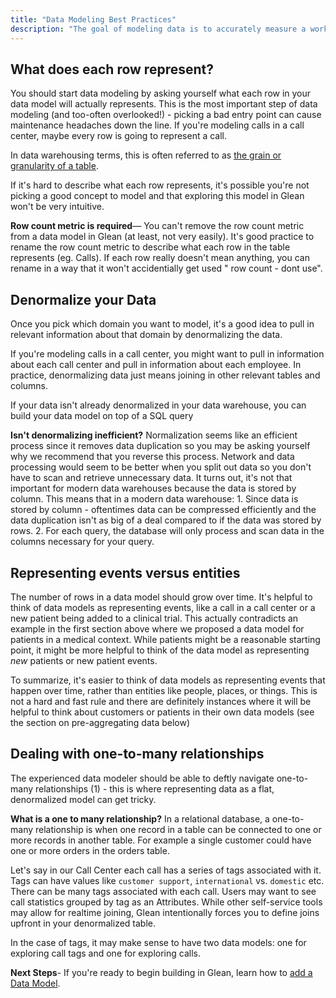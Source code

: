 ```yaml
---
title: "Data Modeling Best Practices"
description: "The goal of modeling data is to accurately measure a workflow or process in your organization. If you are monitoring clinical trials patients, you might have a data model for patients. If you are managing a call center, you may have a data model for calls. Since a Glean data model is based on a single underlying table, you should denormalize and join in as much relevant data as possible. Below are useful guidelines for how to think about and optimize your data models."
---
```



## What does each row represent?

You should start data modeling by asking yourself what each row in your data model will actually represents. This is the most important step of data modeling (and too-often overlooked!) - picking a bad entry point can cause maintenance headaches down the line. If you're modeling calls in a call center, maybe every row is going to represent a call.

In data warehousing terms, this is often referred to as [the grain or granularity of a table](http://www.datamartist.com/data-granularity-avoid-going-against-the-grain).

If it's hard to describe what each row represents, it's possible you're not picking a good concept to model and that exploring this model in Glean won't be very intuitive.

<Info> **Row count metric is required**— You can't remove the row count metric from a data model in Glean (at least, not very easily).  It's good practice to rename the row count metric to describe what each row in the table represents (eg. Calls).  If each row really doesn't mean anything, you can rename in a way that it won't accidentially get used " row count - dont use". </Info>

## Denormalize your Data

Once you pick which domain you want to model, it's a good idea to pull in relevant information about that domain by denormalizing the data.

If you're modeling calls in a call center, you might want to pull in information about each call center and pull in information about each employee. In practice, denormalizing data just means joining in other relevant tables and columns.

If your data isn't already denormalized in your data warehouse, you can build your data model on top of a SQL query

<Info> **Isn't denormalizing inefficient?** Normalization seems like an efficient process since it removes data duplication so you may be asking yourself why we recommend that you reverse this process.  Network and data processing would seem to be better when you split out data so you don't have to scan and retrieve unnecessary data.  It turns out, it's not that important for modern data warehouses because the data is stored by column.  This means that in a modern data warehouse: 1.  Since data is stored by column - oftentimes data can be compressed efficiently and the data duplication isn't as big of a deal compared to if the data was stored by rows. 2.  For each query, the database will only process and scan data in the columns necessary for your query. </Info>

## Representing events versus entities

The number of rows in a data model should grow over time. It's helpful to think of data models as representing events, like a call in a call center or a new patient being added to a clinical trial. This actually contradicts an example in the first section above where we proposed a data model for patients in a medical context. While patients might be a reasonable starting point, it might be more helpful to think of the data model as representing _new_ patients or new patient events.

To summarize, it's easier to think of data models as representing events that happen over time, rather than entities like people, places, or things. This is not a hard and fast rule and there are definitely instances where it will be helpful to think about customers or patients in their own data models (see the section on pre-aggregating data below)

## Dealing with one-to-many relationships

The experienced data modeler should be able to deftly navigate one-to-many relationships (1) - this is where representing data as a flat, denormalized model can get tricky.

<Info> **What is a one to many relationship?** In a relational database, a one-to-many relationship is when one record in a table can be connected to one or more records in another table.  For example a single customer could have one or more orders in the orders table. </Info>

Let's say in our Call Center each call has a series of tags associated with it. Tags can have values like `customer support`, `international` vs. `domestic` etc. There can be many tags associated with each call. Users may want to see call statistics grouped by tag as an Attributes. While other self-service tools may allow for realtime joining, Glean intentionally forces you to define joins upfront in your denormalized table.

In the case of tags, it may make sense to have two data models: one for exploring call tags and one for exploring calls.

<Check> **Next Steps**- If you're ready to begin building in Glean, learn how to [add a Data Model](/data-modeling/add-data-model).</Check>